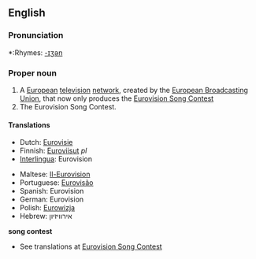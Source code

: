==English==
{{rfc-auto}}
===Pronunciation===
*:Rhymes: [[Rhymes:English:-ɪʒən|-ɪʒən]]

===Proper noun===
{{en-proper noun}}

# A [[European]] [[television]] [[network]], created by the [[w:European Broadcasting Union|European Broadcasting Union]], that now only produces the [[Eurovision Song Contest]]
# The Eurovision Song Contest.

====Translations====
{{trans-top|television network}}
*Dutch: [[Eurovisie]]
*Finnish: [[Euroviisut]] ''pl''
*[[Interlingua]]: Eurovision
{{trans-mid}}
*Maltese: [[Il-Eurovision]]
*Portuguese: [[Eurovisão]]
*Spanish: Eurovision
*German: Eurovision
*Polish: [[Eurowizja]] {{f}}
*Hebrew: אירוויזיון
{{trans-bottom}}
'''song contest'''
*See translations at [[Eurovision Song Contest]]